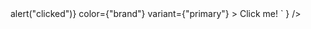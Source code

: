 
<Meta title="CES Theme/Form elements/Button/Code" />
<Source
    code={
        `
<Button
    onClick={() => alert("clicked")}
    color={"brand"}
    variant={"primary"}
    >
    Click me!
</Button>
`
    }
/>